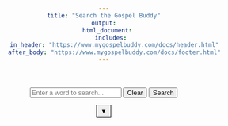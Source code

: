 ```yaml
---
title: "Search the Gospel Buddy"
output:
  html_document:
    includes:
      in_header: "https://www.mygospelbuddy.com/docs/header.html"
      after_body: "https://www.mygospelbuddy.com/docs/footer.html"
---
```


<head>
<style>
  body {
    text-align: center;
  }
  #plotContainer {
    position: relative;
    width: 100%;
    max-width: 600px;
    max-height: 80vh; /* Limits the height to 80% of the viewport height */
    margin: auto;
    overflow: hidden; /* Ensures no overflow */
  }
  canvas {
    width: 100% !important;
    height: auto !important;
    max-height: 100%;
  }
  
  .dropdown {
    position: relative;
    display: inline-block;
  }
  
  .dropbtn {
      background-color: #00000; /* Gray background */
      color: black; /* Black text */
      padding: 5px 8px; /* Less padding */
      font-size: 12px;
      border: 1px solid black; /* Black border */
      cursor: pointer;
  }
  
  .dropbtn::after {
      content: '\25BC'; /* Black down-pointing triangle */
      font-size: 12px;
      color: black;
  }
  
  .dropdown-content {
      display: none;
      position: absolute;
      background-color: #f9f9f9;
      min-width: 160px;
      box-shadow: 0px 8px 16px 0px rgba(0,0,0,0.2);
      z-index: 1;
      left: 50%;
      transform: translateX(-50%);
  }
  
  .dropdown-content label {
      color: black;
      padding: 12px 16px;
      text-decoration: none;
      display: block;
  }
  
  .dropdown:hover .dropdown-content {
      display: block;
  }
  
  .clickable-cell {
      background-color: #FFF5E6;
      cursor: pointer;
      transition: background-color 0.2s;
  }

  .clickable-cell:active {
      background-color: #FFD580;
  }

  .clickable-cell:hover {
      background-color: #FFE5B4;
  }

  .loader {
      display: none; /* Hide the loader initially */
      position: absolute;
      top: 30%;
      left: 40%;
      transform: translate(0%, 0%);
      border: 10px solid #f3f3f3; /* Light grey */
      border-top: 10px solid #3498db; /* Blue */
      border-radius: 50%;
      width: 80px;
      height: 80px;
      animation: spin 2s linear infinite;
      z-index: 1000; /* Ensure it appears above other elements */
  }

  @keyframes spin {
      0% { transform: rotate(0deg); }
      100% { transform: rotate(360deg); }
  }
</style>

</head>

<script src="https://cdnjs.cloudflare.com/ajax/libs/PapaParse/5.3.0/papaparse.min.js"></script>
<script src="https://www.mygospelbuddy.com/search/words-search.js"></script>

<br><br>
<input type="text" id="wordInput" placeholder="Enter a word to search...">
<button onclick="clearSearch()">Clear</button>
<button onclick="searchAndDisplay()">Search</button>

<div class="dropdown">
  <button id="dropdownButton" class="dropbtn"></button>
  <div id="dropdownContent" class="dropdown-content">
  <label>by conference  <input type="checkbox" id="conferenceToggle"></label>
  <label for="tableModeToggle">Table-Mode  <input type="checkbox" id="tableModeToggle"></label>
  </div>
</div>

<br>

<div id="plotContainer">
  <canvas id="plotCanvas"></canvas>
  <div id="loader" class="loader"></div>
</div>

<div id="legendContainer">
</div>

<br>

<div id="tableContainer">
</div>
